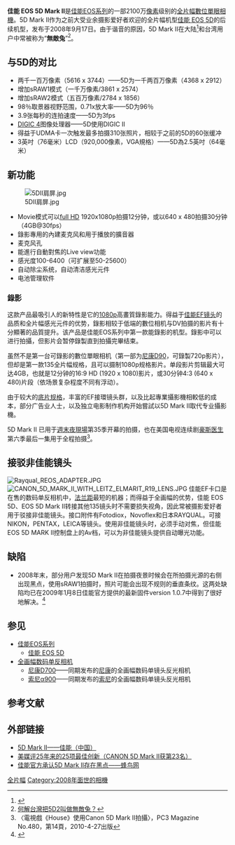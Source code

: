 {{Infobox Digicam
| model = [[佳能_EOS|佳能 EOS]] 5D Mark II
| image = [[File:Canon_EOS_5D_Mark_II_with_50mm_1.4_edit1.jpg|300px]]
| kind = [[全片幅數位單眼相機|全片幅數位單眼相機]]（[[135系統|135系統]]）
| sensor = 35.8 x 23.9 mm [[CMOS|CMOS]]|（相似于[[佳能_EOS_1-Ds_Mark_III|佳能 EOS 1-Ds Mark III]]）
| res = 5,616 × 3,744（21.1 百万[[像素|像素]]）
| lens = [[佳能EF接環鏡頭列表|佳能EF接环镜头]]
| viewfinder = 光学取景器（98%覆盖）
| storage = [[CF卡|CF卡]]（Type I or Type II）
| shutter = 电子控制焦平面[[快门|快门]]
| shutterRange = 30到1/8000秒
| metering = TTL，光圈全开测光，35区
| emode = 全自动，预设，[[快门优先|快门优先]]，[[光圈优先|光圈优先]]，手动
| mmode = 评价测光，局部测光，点测光，中央重点平均测光
| farea = 9点自动对焦，6点辅助
| fmode = 单次、AI伺服、AI焦点、手动对焦
| cont = 可达3.9张每秒
| speedRange = 100–6400（经扩展可达50至25,600）
| rearLCD = {{convert|3.0|in|mm}}, 640x480 (921,600 dots)
| weight = 810克（仅机身）
| battery = 锂离子LP-E6可充电电池（1800mAh）
| obp = BG-E6 [[battery_grip|grip]]可使用AA电池，单个LP-E6或两个LP-E6电池
}}

'''佳能 EOS 5D Mark II'''是[[佳能EOS系列|佳能EOS系列]]的一部2100万[[像素|像素]]级别的[[全片幅數位單眼相機|全片幅數位單眼相機]]。5D Mark II作为之前大受业余摄影爱好者欢迎的全片幅机型[[佳能_EOS_5D|佳能 EOS 5D]]的后续机型，发布于2008年9月17日。由于谐音的原因，5D Mark II在大陆<ref>{{Cite web|url=http://forum.xitek.com/thread-1016522-1-1-1.html|title=谈一谈大兔子（1Ds2）、无敌兔（5D2）、小马三（1D3）的差别 - 其他DSLR/DSLM论坛|accessdate=|author=|date=|publisher=|archive-date=2019-12-10|archive-url=https://web.archive.org/web/20191210224502/https://forum.xitek.com/thread-1016522-1-1-1.html|dead-url=no}}</ref>和台湾用户中常被称为“'''無敵兔'''”<ref>[http://www.dchome.net/viewthread.php?tid=696415 何解台灣把5D2叫做無敵兔？]{{Dead link|date=2020年2月 |bot=InternetArchiveBot |fix-attempted=yes }}</ref>。

==与5D的对比==
*两千一百万像素（5616 x 3744）——5D为一千两百万像素（4368 x 2912）
*增加sRAW1模式（一千万像素/3861 x 2574）
*增加sRAW2模式（五百万像素/2784 x 1856）
*98％取景器视野范围，0.71x放大率——5D为96％
*3.9张每秒的连拍速度——5D为3fps
*[[DIGIC|DIGIC 4]]图像处理器——5D使用DIGIC II
*得益于UDMA卡一次触发最多拍摄310张照片，相较于之前的5D的60张缓冲
*3英吋（76毫米）LCD（920,000像素，VGA規格）——5D為2.5英吋（64毫米）

==新功能==
[[File:5DII肩屏.jpg|thumb]]
*Movie模式可以[[full_HD|full HD]] 1920x1080p拍摄12分钟，或以640 x 480拍摄30分钟（4GB@30fps）
*錄影專用的內建麦克风和用于播放的擴音器
*麦克风孔
*能進行自動對焦的Live view功能
*感光度100-6400（可扩展至50-25600）
*自动除尘系统，自动清洁感光元件
*电池管理软件

=== 錄影 ===
这款产品最吸引人的新特性是它的[[1080p|1080p]]高畫質錄影能力。得益于[[佳能EF接环镜头列表|佳能EF镜头]]的品质和全片幅感光元件的优势，錄影相较于低端的數位相机与DV拍摄的影片有十分顯著的品質提升。该产品是佳能EOS系列中第一款能錄影的机型。錄影中可以进行拍攝，但影片会暂停錄製直到拍攝完畢结束。

虽然不是第一台可錄影的數位單眼相机（第一部为[[尼康D90|尼康D90]]，可錄製720p影片），但却是第一款135全片幅规格，且可以摄制1080p规格影片。单段影片剪辑最大可达4GB，也就是12分钟的16:9 HD (1920 x 1080)影片，或30分钟4:3 (640 x 480)片段（依场景复杂程度不同有浮动）。

由于较大的[[底片格式|底片规格]]，丰富的EF接環镜头群，以及比起專業攝影機相較低的成本，部分广告业人士，以及独立电影制作机构开始嘗試以5D Mark II取代专业攝影機。

5D Mark II 已用于[[週末夜現場|週末夜現場]]第35季开幕的拍摄，也在美国电视连续剧[[豪斯医生|豪斯医生]]第六季最后一集用于全程拍摄<ref>〈電視戲《House》使用Canon 5D Mark II拍攝〉，PC3 Magazine No.480，第14頁，2010-4-27出版</ref>。

==接驳非佳能镜头==
[[File:Rayqual_REOS_ADAPTER.JPG|thumb]]
[[File:CANON_5D_MARK_II_WITH_LEITZ_ELMARIT_R19_LENS.JPG|thumb]]
佳能EF卡口是在售的数码单反相机中，[[法兰距|法兰距]]最短的机器；而得益于全画幅的优势，佳能 EOS 5D、EOS 5D Mark II转接其他135镜头时不需要损失视角，因此常被摄影爱好者用于驳接非佳能镜头。接口附件有Fotodiox，Novoflex和日本RAYQUAL。可接NIKON，PENTAX，LEICA等镜头。使用非佳能镜头时，必须手动对焦，但佳能 EOS 5D MARK II控制盘上的Av档，可以为非佳能镜头提供自动曝光功能。

==缺陷==
*2008年末，部分用户发现5D Mark II在拍摄夜景时候会在所拍摄光源的右侧出现黑点，使用sRAW1拍摄时，照片可能会出现不规则的垂直条纹。这两处缺陷均已在2009年1月8日佳能官方提供的最新固件version 1.0.7中得到了很好地解决。<ref>{{Cite web|url=http://dcdv.zol.com.cn/120/1201248_all.html#p1201248|title=是谁救了兔子 从5DII看数码相机固件升级|accessdate=2018年1月6日|author=窦瑞冬|date=2009-01-20 19:00|publisher=|archive-date=2018-01-06|archive-url=https://web.archive.org/web/20180106173722/http://dcdv.zol.com.cn/120/1201248_all.html#p1201248|dead-url=no}}</ref>

==参见==
*[[佳能EOS系列|佳能EOS系列]]
**[[佳能_EOS_5D|佳能 EOS 5D]]
*[[全画幅数码单反相机|全画幅数码单反相机]]
**[[尼康D700|尼康D700]]——同期发布的[[尼康|尼康]]的全画幅数码单镜头反光相机
**[[DSLR-α900|索尼α900]]——同期发布的[[索尼|索尼]]的全画幅数码单镜头反光相机

==参考文献==
{{reflist}}

==外部链接==
*[https://web.archive.org/web/20120308143917/http://www.canon.com.cn/products/camera/eos/lineup/5dmk2/ 5D Mark II——佳能（中国）]
*[http://www.guancha.cn/entertainment/2012_11_28_111758.shtml 美媒评25年来的25项最佳创新（CANON 5D Mark II获第23名）] {{Wayback|url=http://www.guancha.cn/entertainment/2012_11_28_111758.shtml |date=20190726221127 }}
*[https://web.archive.org/web/20090201024158/http://news.fengniao.com/117/1171876.html 佳能官方承认5D Mark II存在黑点——蜂鸟网]

{{Canon DSLR cameras}}
{{全画幅数码单镜反光相机}}
{{DSLR cameras with movie mode}}

[[Category:佳能數位單眼相機|全片幅]]
[[Category:2008年面世的相機|Category:2008年面世的相機]]